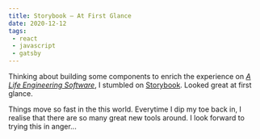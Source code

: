 ```yaml
---
title: Storybook – At First Glance
date: 2020-12-12
tags:
 - react
 - javascript
 - gatsby
---
```


Thinking about building some components to enrich the experience on *[A Life Engineering Software](https://blog.robertburrelldonkin.com)*,
I stumbled on [Storybook](https://storybook.js.org/). Looked great at first glance.

Things move so fast in the this world. Everytime I dip my toe back in, I realise that there are so many great new
tools around. I look forward to trying this in anger...

